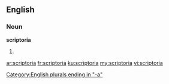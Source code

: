 ==English==

===Noun===
'''scriptoria'''

# {{plural of|[[scriptorium]]}}

[[Category:English plurals ending in "-a"]]

[[ar:scriptoria]]
[[fr:scriptoria]]
[[ku:scriptoria]]
[[my:scriptoria]]
[[vi:scriptoria]]